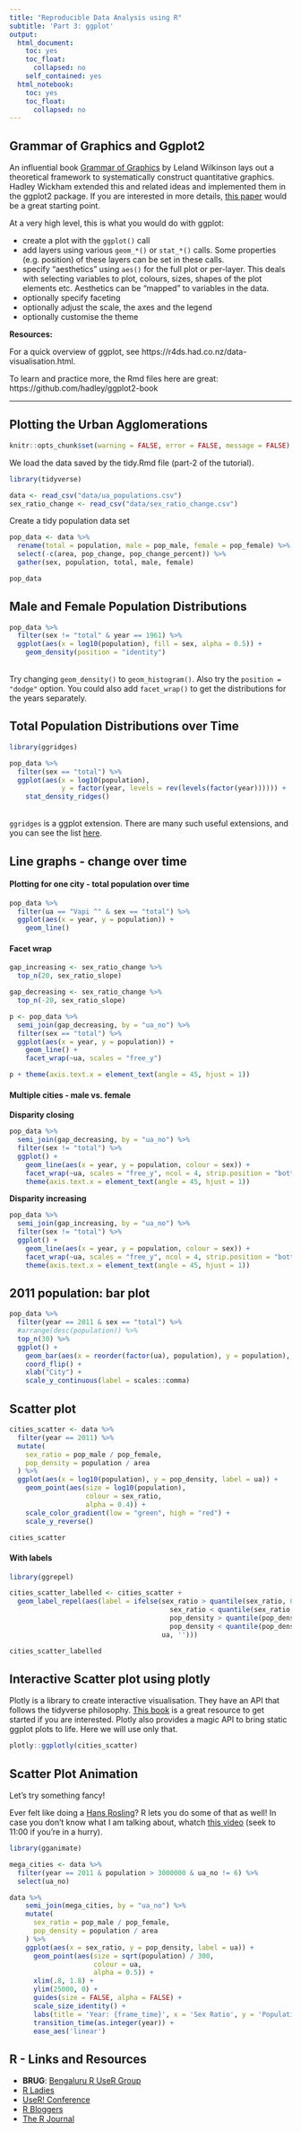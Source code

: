 ```yaml
---
title: "Reproducible Data Analysis using R"
subtitle: 'Part 3: ggplot'
output:
  html_document:
    toc: yes
    toc_float:
      collapsed: no
    self_contained: yes
  html_notebook:
    toc: yes
    toc_float:
      collapsed: no
---
```


## Grammar of Graphics and Ggplot2

An influential book [Grammar of Graphics](https://www.cs.uic.edu/~wilkinson/TheGrammarOfGraphics/GOG.html) by Leland Wilkinson lays out a theoretical framework to systematically construct quantitative graphics. Hadley Wickham extended this and related ideas and implemented them in the ggplot2 package. If you are interested in more details, [this paper](http://vita.had.co.nz/papers/layered-grammar.pdf) would be a great starting point.  

At a very high level, this is what you would do with ggplot:

* create a plot with the `ggplot()` call
* add layers using various `geom_*()` or `stat_*()` calls. Some properties (e.g. position) of these layers can be set in these calls.
* specify "aesthetics" using `aes()` for the full plot or per-layer. This deals with selecting variables to plot, colours, sizes, shapes of the plot elements etc. Aesthetics can be "mapped" to variables in the data.
* optionally specify faceting
* optionally adjust the scale, the axes and the legend
* optionally customise the theme

**Resources:**

For a quick overview of ggplot, see https://r4ds.had.co.nz/data-visualisation.html.  

To learn and practice more, the Rmd files here are great: https://github.com/hadley/ggplot2-book

---

## Plotting the Urban Agglomerations

```r
knitr::opts_chunk$set(warning = FALSE, error = FALSE, message = FALSE)
```

We load the data saved by the tidy.Rmd file (part-2 of the tutorial).

```r
library(tidyverse)

data <- read_csv("data/ua_populations.csv")
sex_ratio_change <- read_csv("data/sex_ratio_change.csv")
```

Create a tidy population data set

```r
pop_data <- data %>% 
  rename(total = population, male = pop_male, female = pop_female) %>% 
  select(-c(area, pop_change, pop_change_percent)) %>% 
  gather(sex, population, total, male, female)

pop_data
```

## Male and Female Population Distributions

```r
pop_data %>% 
  filter(sex != "total" & year == 1961) %>% 
  ggplot(aes(x = log10(population), fill = sex, alpha = 0.5)) +
    geom_density(position = "identity")
```

<br/>
Try changing `geom_density()` to `geom_histogram()`. Also try the `position = "dodge"` option. You could also add `facet_wrap()` to get the distributions for the years separately.

## Total Population Distributions over Time

```r
library(ggridges)

pop_data %>% 
  filter(sex == "total") %>% 
  ggplot(aes(x = log10(population), 
             y = factor(year, levels = rev(levels(factor(year)))))) +
    stat_density_ridges() 
```

<br/>`ggridges` is a ggplot extension. There are many such useful extensions, and you can see the list [here](https://www.ggplot2-exts.org/gallery/).  

## Line graphs - change over time


#### Plotting for one city - total population over time

```r
pop_data %>%
  filter(ua == "Vapi ^" & sex == "total") %>% 
  ggplot(aes(x = year, y = population)) +
    geom_line()
```

#### Facet wrap

```r
gap_increasing <- sex_ratio_change %>% 
  top_n(20, sex_ratio_slope)

gap_decreasing <- sex_ratio_change %>% 
  top_n(-20, sex_ratio_slope)

p <- pop_data %>%
  semi_join(gap_decreasing, by = "ua_no") %>% 
  filter(sex == "total") %>% 
  ggplot(aes(x = year, y = population)) +
    geom_line() +
    facet_wrap(~ua, scales = "free_y")

p + theme(axis.text.x = element_text(angle = 45, hjust = 1)) 
```

#### Multiple cities - male vs. female

**Disparity closing**

```r
pop_data %>%
  semi_join(gap_decreasing, by = "ua_no") %>% 
  filter(sex != "total") %>% 
  ggplot() +
    geom_line(aes(x = year, y = population, colour = sex)) + 
    facet_wrap(~ua, scales = "free_y", ncol = 4, strip.position = "bottom") +
    theme(axis.text.x = element_text(angle = 45, hjust = 1)) 
```

**Disparity increasing**

```r
pop_data %>%
  semi_join(gap_increasing, by = "ua_no") %>% 
  filter(sex != "total") %>% 
  ggplot() +
    geom_line(aes(x = year, y = population, colour = sex)) + 
    facet_wrap(~ua, scales = "free_y", ncol = 4, strip.position = "bottom") +
    theme(axis.text.x = element_text(angle = 45, hjust = 1)) 
```

## 2011 population: bar plot

```r
pop_data %>% 
  filter(year == 2011 & sex == "total") %>% 
  #arrange(desc(population)) %>% 
  top_n(30) %>% 
  ggplot() +
    geom_bar(aes(x = reorder(factor(ua), population), y = population), stat = "identity") +
    coord_flip() +
    xlab("City") +
    scale_y_continuous(label = scales::comma)
```

## Scatter plot

```r

cities_scatter <- data %>% 
  filter(year == 2011) %>% 
  mutate(
    sex_ratio = pop_male / pop_female,
    pop_density = population / area     
  ) %>%
  ggplot(aes(x = log10(population), y = pop_density, label = ua)) +
    geom_point(aes(size = log10(population),
                   colour = sex_ratio,
                   alpha = 0.4)) +
    scale_color_gradient(low = "green", high = "red") +
    scale_y_reverse()

cities_scatter
```

#### With labels

```r
library(ggrepel)

cities_scatter_labelled <- cities_scatter +
  geom_label_repel(aes(label = ifelse(sex_ratio > quantile(sex_ratio, 0.98, na.rm = TRUE) |
                                        sex_ratio < quantile(sex_ratio, 0.02, na.rm = TRUE) |
                                        pop_density > quantile(pop_density, 0.98, na.rm = TRUE) |
                                        pop_density < quantile(pop_density, 0.02, na.rm = TRUE), 
                                      ua, '')))

cities_scatter_labelled
```

## Interactive Scatter plot using plotly

Plotly is a library to create interactive visualisation. They have an API that follows the tidyverse philosophy. [This book](https://plotly-r.com/index.html) is a great resource to get started if you are interested. Plotly also provides a magic API to bring static ggplot plots to life. Here we will use only that.  


```r
plotly::ggplotly(cities_scatter)
```

## Scatter Plot Animation

Let's try something fancy!  

Ever felt like doing a [Hans Rosling](https://en.wikipedia.org/wiki/Hans_Rosling)? R lets you do some of that as well! In case you don't know what I am talking about, whatch [this video](https://www.ted.com/talks/hans_rosling_the_good_news_of_the_decade) (seek to 11:00 if you're in a hurry).  


```r
library(gganimate)

mega_cities <- data %>% 
  filter(year == 2011 & population > 3000000 & ua_no != 6) %>% 
  select(ua_no)

data %>% 
    semi_join(mega_cities, by = "ua_no") %>% 
    mutate(
      sex_ratio = pop_male / pop_female,
      pop_density = population / area     
    ) %>%
    ggplot(aes(x = sex_ratio, y = pop_density, label = ua)) +
      geom_point(aes(size = sqrt(population) / 300,
                     colour = ua,
                     alpha = 0.5)) +
      xlim(.8, 1.8) +
      ylim(25000, 0) +
      guides(size = FALSE, alpha = FALSE) + 
      scale_size_identity() +
      labs(title = 'Year: {frame_time}', x = 'Sex Ratio', y = 'Population Density') +
      transition_time(as.integer(year)) +
      ease_aes('linear')
```

## R - Links and Resources

* **BRUG**: [Bengaluru R UseR Group](https://www.meetup.com/en-AU/BengaluRu-use-R-gRoup/)
* [R Ladies](https://rladies.org/)
* [UseR! Conference](http://www.user2019.fr/)
* [R Bloggers](https://www.r-bloggers.com/)
* [The R Journal](https://journal.r-project.org/)





